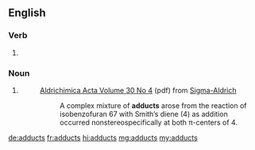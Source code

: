 ==English==

===Verb===
{{head|en|verb form}}

# {{en-third-person singular of|adduct}}

===Noun===
{{head|en|noun plural form}}

# {{plural of|adduct|lang=en}}
#: [http://www.sigmaaldrich.com/etc/medialib/docs/Aldrich/Acta/al_acta_30_01.pdf Aldrichimica Acta Volume 30 No 4] (pdf) from [http://www.sigmaaldrich.com/chemistry/chemical-synthesis/learning-center/aldrichimica-acta.html Sigma-Aldrich]
#:: A complex mixture of '''adducts''' arose from the reaction of isobenzofuran 67 with Smith’s diene (4) as addition occurred nonstereospecifically at both π-centers of 4.

[[de:adducts]]
[[fr:adducts]]
[[hi:adducts]]
[[mg:adducts]]
[[my:adducts]]